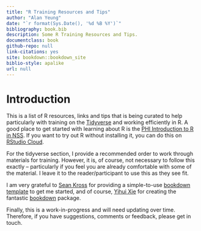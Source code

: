 ```yaml
--- 
title: "R Training Resources and Tips"
author: "Alan Yeung"
date: "`r format(Sys.Date(), '%d %B %Y')`"
bibliography: book.bib
description: Some R Training Resources and Tips.
documentclass: book
github-repo: null
link-citations: yes
site: bookdown::bookdown_site
biblio-style: apalike
url: null
---
```


# Introduction {-}

This is a list of R resources, links and tips that is being curated to help particularly with training on the [Tidyverse](https://www.tidyverse.org) and working efficiently in R. A good place to get started with learning about R is the [PHI Introduction to R in NSS](https://github.com/Health-SocialCare-Scotland/R-Resources/blob/master/Intro%20to%20R-NSS.md). If you want to try out R without installing it, you can do this on [RStudio Cloud](https://rstudio.cloud).  
  
For the tidyverse section, I provide a recommended order to work through materials for training. However, it is, of course, not necessary to follow this exactly – particularly if you feel you are already comfortable with some of the material. I leave it to the reader/participant to use this as they see fit.  
  
I am very grateful to [Sean Kross](https://twitter.com/seankross) for providing a simple-to-use [bookdown template](https://github.com/seankross/bookdown-start) to get me started, and of course, [Yihui Xie](https://twitter.com/xieyihui) for creating the fantastic [bookdown](https://bookdown.org) package.  
  
Finally, this is a work-in-progress and will need updating over time. Therefore, if you have suggestions, comments or feedback, please get in touch.
